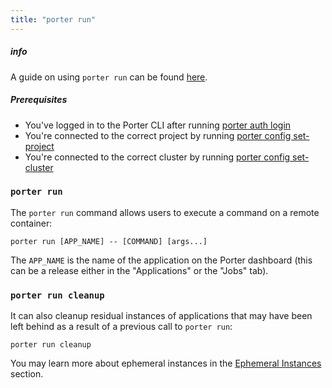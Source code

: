 ```yaml
---
title: "porter run"
---
```


##### info

A guide on using `porter run` can be found [here](/cli/remote-shell-access).

##### Prerequisites

* You've logged in to the Porter CLI after running [porter auth login](/cli/command-reference/porter-auth)
* You're connected to the correct project by running [porter config set-project](/cli/command-reference/porter-config)
* You're connected to the correct cluster by running [porter config set-cluster](/cli/command-reference/porter-config)

  
### `porter run`[](#porter-run "Direct link to heading")

The `porter run` command allows users to execute a command on a remote container:

```
porter run [APP_NAME] -- [COMMAND] [args...]

```

The `APP_NAME` is the name of the application on the Porter dashboard (this can be a release either in the "Applications" or the "Jobs" tab).

### `porter run cleanup`[](#porter-run-cleanup "Direct link to heading")

It can also cleanup residual instances of applications that may have been left behind as a result of a previous call to `porter run`:

```
porter run cleanup

```

You may learn more about ephemeral instances in the [Ephemeral Instances](/cli/remote-shell-access#ephemeral-pods) section.